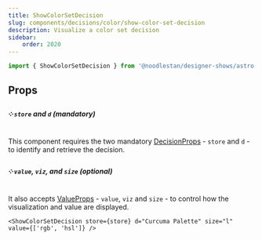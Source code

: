 ```yaml
---
title: ShowColorSetDecision
slug: components/decisions/color/show-color-set-decision
description: Visualize a color set decision
sidebar:
    order: 2020
---
```





```ts
import { ShowColorSetDecision } from '@noodlestan/designer-shows/astro';
```

<CardGrid>
    <ShowColorSetDecision store={store} d="Curcuma Palette" />
</CardGrid>

## Props

##### ༶ `store` and `d` (mandatory)

This component requires the two mandatory [DecisionProps](/components/astro/props) - `store`
and `d` - to identify and retrieve the decision.

##### ༶ `value`, `viz`, and `size` (optional)

It also accepts [ValueProps](/components/astro/props#valueprops) - `value`,
`viz` and `size` - to control how the visualization and value are displayed.

```mdx
<ShowColorSetDecision store={store} d="Curcuma Palette" size="l" value={['rgb', 'hsl']} />
```

<CardGrid>
    <ShowColorSetDecision store={store} d="Curcuma Palette" size="m" value={['rgb', 'hsl']} />
</CardGrid>
